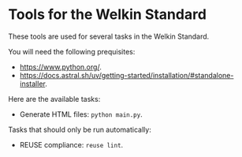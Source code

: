 <!-- SPDX-FileCopyrightText: 2025 Oscar Bender-Stone <oscar-bender-stone@protonmail.com> -->
<!-- SPDX-License-Identifier: CC-BY-SA-4.0 -->

= Tools for the Welkin Standard =

These tools are used for several tasks
in the Welkin Standard.

You will need the following prequisites:
* [[Python 3.13|https://www.python.org/]].
* [[uv|https://docs.astral.sh/uv/getting-started/installation/#standalone-installer]].

Here are the available tasks:
* Generate HTML files: <code> python main.py </code>.

Tasks that should only be run automatically:
* REUSE compliance: <code> reuse lint </code>.
